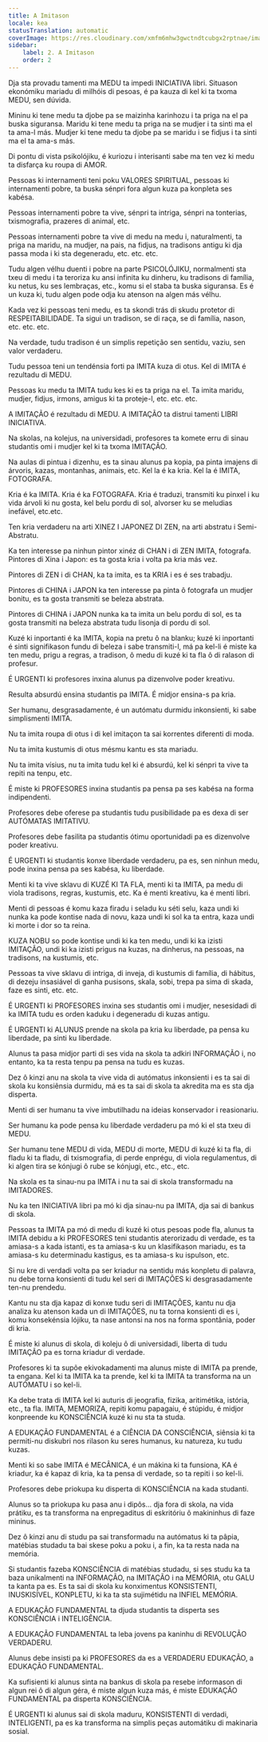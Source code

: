 ```yaml
---
title: A Imitason
locale: kea
statusTranslation: automatic
coverImage: https://res.cloudinary.com/xmfm6mhw3gwctndtcubgx2rptnae/image/upload/v1740337243/small_cover_educacion_fundamental_a051170f1c.webp
sidebar:
    label: 2. A Imitason
    order: 2
---
```

Dja sta provadu tamenti ma MEDU ta impedi INICIATIVA libri. Situason ekonómiku mariadu di milhóis di pesoas, é pa kauza di kel ki ta txoma MEDU, sen dúvida.

Mininu ki tene medu ta djobe pa se maizinha karinhozu i ta priga na el pa buska siguransa. Maridu ki tene medu ta priga na se mudjer i ta sinti ma el ta ama-l más. Mudjer ki tene medu ta djobe pa se maridu i se fidjus i ta sinti ma el ta ama-s más.

Di pontu di vista psikolójiku, é kuriozu i interisanti sabe ma ten vez ki medu ta disfarça ku roupa di AMOR.

Pessoas ki internamenti teni poku VALORES SPIRITUAL, pessoas ki internamenti pobre, ta buska sénpri fora algun kuza pa konpleta ses kabésa.

Pessoas internamenti pobre ta vive, sénpri ta intriga, sénpri na tonterias, txismografia, prazeres di animal, etc.

Pessoas internamenti pobre ta vive di medu na medu i, naturalmenti, ta priga na maridu, na mudjer, na pais, na fidjus, na tradisons antigu ki dja passa moda i ki sta degeneradu, etc. etc. etc.

Tudu algen vélhu duenti i pobre na parte PSICOLÓJIKU, normalmenti sta txeu di medu i ta teroriza ku ansi infinita ku dinheru, ku tradisons di família, ku netus, ku ses lembraças, etc., komu si el staba ta buska siguransa. Es é un kuza ki, tudu algen pode odja ku atenson na algen más vélhu.

Kada vez ki pessoas teni medu, es ta skondi trás di skudu protetor di RESPEITABILIDADE. Ta sigui un tradison, se di raça, se di família, nason, etc. etc. etc.

Na verdade, tudu tradison é un simplis repetição sen sentidu, vaziu, sen valor verdaderu.

Tudu pessoa teni un tendénsia forti pa IMITA kuza di otus. Kel di IMITA é rezultadu di MEDU.

Pessoas ku medu ta IMITA tudu kes ki es ta priga na el. Ta imita maridu, mudjer, fidjus, irmons, amigus ki ta proteje-l, etc. etc. etc.

A IMITAÇÃO é rezultadu di MEDU. A IMITAÇÃO ta distrui tamenti LIBRI INICIATIVA.

Na skolas, na kolejus, na universidadi, profesores ta komete erru di sinau studantis omi i mudjer kel ki ta txoma IMITAÇÃO.

Na aulas di pintua i dizenhu, es ta sinau alunus pa kopia, pa pinta imajens di árvoris, kazas, montanhas, animais, etc. Kel la é ka kria. Kel la é IMITA, FOTOGRAFA.

Kria é ka IMITA. Kria é ka FOTOGRAFA. Kria é traduzi, transmiti ku pinxel i ku vida árvoli ki nu gosta, kel belu pordu di sol, alvorser ku se meludias inefável, etc.etc.

Ten kria verdaderu na arti XINEZ I JAPONEZ DI ZEN, na arti abstratu i Semi-Abstratu.

Ka ten interesse pa ninhun pintor xinéz di CHAN i di ZEN IMITA, fotografa. Pintores di Xina i Japon: es ta gosta kria i volta pa kria más vez.

Pintores di ZEN i di CHAN, ka ta imita, es ta KRIA i es é ses trabadju.

Pintores di CHINA i JAPON ka ten interesse pa pinta ô fotografa un mudjer bonitu, es ta gosta transmiti se beleza abstrata.

Pintores di CHINA i JAPON nunka ka ta imita un belu pordu di sol, es ta gosta transmiti na beleza abstrata tudu lisonja di pordu di sol.

Kuzé ki inportanti é ka IMITA, kopia na pretu ô na blanku; kuzé ki inportanti é sinti signifikason fundu di beleza i sabe transmiti-l, má pa kel-li é miste ka ten medu, prigu a regras, a tradison, ô medu di kuzé ki ta fla ô di ralason di profesur.

É URGENTI ki profesores inxina alunus pa dizenvolve poder kreativu.

Resulta absurdú ensina studantis pa IMITA. É midjor ensina-s pa kria.

Ser humanu, desgrasadamente, é un autómatu durmidu inkonsienti, ki sabe simplismenti IMITA.

Nu ta imita roupa di otus i di kel imitaçon ta sai korrentes diferenti di moda.

Nu ta imita kustumis di otus mésmu kantu es sta mariadu.

Nu ta imita vísius, nu ta imita tudu kel ki é absurdú, kel ki sénpri ta vive ta repiti na tenpu, etc.

É miste ki PROFESORES inxina studantis pa pensa pa ses kabésa na forma indipendenti.

Profesores debe oferese pa studantis tudu pusibilidade pa es dexa di ser AUTÓMATAS IMITATIVU.

Profesores debe fasilita pa studantis ótimu oportunidadi pa es dizenvolve poder kreativu.

É URGENTI ki studantis konxe liberdade verdaderu, pa es, sen ninhun medu, pode inxina pensa pa ses kabésa, ku liberdade.

Menti ki ta vive sklavu di KUZÉ KI TA FLA, menti ki ta IMITA, pa medu di viola tradisons, regras, kustumis, etc. Ka é menti kreativu, ka é menti libri.

Menti di pessoas é komu kaza firadu i seladu ku séti selu, kaza undi ki nunka ka pode kontise nada di novu, kaza undi ki sol ka ta entra, kaza undi ki morte i dor so ta reina.

KUZA NOBU so pode kontise undi ki ka ten medu, undi ki ka izisti IMITAÇÃO, undi ki ka izisti prigus na kuzas, na dinherus, na pessoas, na tradisons, na kustumis, etc.

Pessoas ta vive sklavu di intriga, di inveja, di kustumis di família, di hábitus, di dezeju insasiável di ganha pusisons, skala, sobi, trepa pa sima di skada, faze es sinti, etc. etc.

É URGENTI ki PROFESORES inxina ses studantis omi i mudjer, nesesidadi di ka IMITA tudu es orden kaduku i degeneradu di kuzas antigu.

É URGENTI ki ALUNUS prende na skola pa kria ku liberdade, pa pensa ku liberdade, pa sinti ku liberdade.

Alunus ta pasa midjor parti di ses vida na skola ta adkiri INFORMAÇÃO i, no entanto, ka ta resta tenpu pa pensa na tudu es kuzas.

Dez ô kinzi anu na skola ta vive vida di autómatus inkonsienti i es ta sai di skola ku konsiênsia durmidu, má es ta sai di skola ta akredita ma es sta dja disperta.

Menti di ser humanu ta vive imbutilhadu na ideias konservador i reasionariu.

Ser humanu ka pode pensa ku liberdade verdaderu pa mó ki el sta txeu di MEDU.

Ser humanu tene MEDU di vida, MEDU di morte, MEDU di kuzé ki ta fla, di fladu ki ta fladu, di txismografia, di perde enprégu, di viola regulamentus, di ki algen tira se kónjugi ô rube se kónjugi, etc., etc., etc.

Na skola es ta sinau-nu pa IMITA i nu ta sai di skola transformadu na IMITADORES.

Nu ka ten INICIATIVA libri pa mó ki dja sinau-nu pa IMITA, dja sai di bankus di skola.

Pessoas ta IMITA pa mó di medu di kuzé ki otus pesoas pode fla, alunus ta IMITA debidu a ki PROFESORES teni studantis aterorizadu di verdade, es ta amiasa-s a kada istanti, es ta amiasa-s ku un klasifikason mariadu, es ta amiasa-s ku determinadu kastigus, es ta amiasa-s ku ispulson, etc.

Si nu kre di verdadi volta pa ser kriadur na sentidu más konpletu di palavra, nu debe torna konsienti di tudu kel seri di IMITAÇÕES ki desgrasadamente ten-nu prendedu.

Kantu nu sta dja kapaz di konxe tudu seri di IMITAÇÕES, kantu nu dja analiza ku atenson kada un di IMITAÇÕES, nu ta torna konsienti di es i, komu konsekénsia lójiku, ta nase antonsi na nos na forma spontânia, poder di kria.

É miste ki alunus di skola, di koleju ô di universidadi, liberta di tudu IMITAÇÃO pa es torna kriadur di verdade.

Profesores ki ta supõe ekivokadamenti ma alunus miste di IMITA pa prende, ta engana. Kel ki ta IMITA ka ta prende, kel ki ta IMITA ta transforma na un AUTÓMATU i so kel-li.

Ka debe trata di IMITA kel ki auturis di jeografia, fizika, aritimétika, istória, etc., ta fla. IMITA, MEMORIZA, repiti komu papagaiu, é stúpidu, é midjor konpreende ku KONSCIÊNCIA kuzé ki nu sta ta studa.

A EDUKAÇÃO FUNDAMENTAL é a CIÊNCIA DA CONSCIÊNCIA, siênsia ki ta permiti-nu diskubri nos rilason ku seres humanus, ku natureza, ku tudu kuzas.

Menti ki so sabe IMITA é MECÂNICA, é un mákina ki ta funsiona, KA é kriadur, ka é kapaz di kria, ka ta pensa di verdade, so ta repiti i so kel-li.

Profesores debe priokupa ku disperta di KONSCIÊNCIA na kada studanti.

Alunus so ta priokupa ku pasa anu i dipôs... dja fora di skola, na vida prátiku, es ta transforma na enpregaditus di eskritóriu ô makininhus di faze mininus.

Dez ô kinzi anu di studu pa sai transformadu na autómatus ki ta pâpia, matébias studadu ta bai skese poku a poku i, a fin, ka ta resta nada na memória.

Si studantis fazeba KONSCIÊNCIA di matébias studadu, si ses studu ka ta baza unikalmenti na INFORMAÇÃO, na IMITAÇÃO i na MEMÓRIA, otu GALU ta kanta pa es. Es ta sai di skola ku konximentus KONSISTENTI, INUSKISÍVEL, KONPLETU, ki ka ta sta sujimétidu na INFIEL MEMÓRIA.

A EDUKAÇÃO FUNDAMENTAL ta djuda studantis ta disperta ses KONSCIÊNCIA i INTELIGÊNCIA.

A EDUKAÇÃO FUNDAMENTAL ta leba jovens pa kaninhu di REVOLUÇÃO VERDADERU.

Alunus debe insisti pa ki PROFESORES da es a VERDADERU EDUKAÇÃO, a EDUKAÇÃO FUNDAMENTAL.

Ka sufisienti ki alunus sinta na bankus di skola pa resebe informason di algun rei ô di algun géra, é miste algun kuza más, é miste EDUKAÇÃO FUNDAMENTAL pa disperta KONSCIÊNCIA.

É URGENTI ki alunus sai di skola maduru, KONSISTENTI di verdadi, INTELIGENTI, pa es ka transforma na simplis peças automátiku di makinaria sosial.

